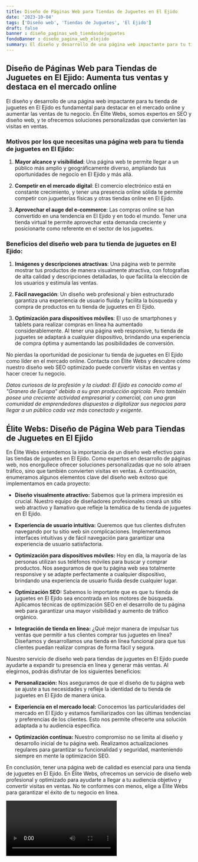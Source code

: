 ```yaml
---
title: Diseño de Páginas Web para Tiendas de Juguetes en El Ejido
date: '2023-10-04'
tags: ['Diseño web', 'Tiendas de Juguetes', 'El Ejido']
draft: false
banner : diseño_paginas_web_tiendasdejuguetes
fondoBanner : diseño_pagina_web_elejido
summary: El diseño y desarrollo de una página web impactante para tu tienda de juguetes en El Ejido es fundamental para destacar en el mercado online y aumentar las ventas de tu negocio. En Élite Webs, somos expertos en SEO y diseño web, y te ofrecemos soluciones personalizadas que convierten las visitas en ventas.
---
```


## Diseño de Páginas Web para Tiendas de Juguetes en El Ejido: Aumenta tus ventas y destaca en el mercado online

El diseño y desarrollo de una página web impactante para tu tienda de juguetes en El Ejido es fundamental para destacar en el mercado online y aumentar las ventas de tu negocio. En Élite Webs, somos expertos en SEO y diseño web, y te ofrecemos soluciones personalizadas que convierten las visitas en ventas.

### Motivos por los que necesitas una página web para tu tienda de juguetes en El Ejido:

1. **Mayor alcance y visibilidad**: Una página web te permite llegar a un público más amplio y geográficamente diverso, ampliando tus oportunidades de negocio en El Ejido y más allá.

2. **Competir en el mercado digital**: El comercio electrónico está en constante crecimiento, y tener una presencia online sólida te permite competir con jugueterías físicas y otras tiendas online en El Ejido.

3. **Aprovechar el auge del e-commerce**: Las compras online se han convertido en una tendencia en El Ejido y en todo el mundo. Tener una tienda virtual te permite aprovechar esta demanda creciente y posicionarte como referente en el sector de los juguetes.

### Beneficios del diseño web para tu tienda de juguetes en El Ejido:

1. **Imágenes y descripciones atractivas**: Una página web te permite mostrar tus productos de manera visualmente atractiva, con fotografías de alta calidad y descripciones detalladas, lo que facilita la elección de los usuarios y estimula las ventas.

2. **Fácil navegación**: Un diseño web profesional y bien estructurado garantiza una experiencia de usuario fluida y facilita la búsqueda y compra de productos en tu tienda de juguetes en El Ejido.

3. **Optimización para dispositivos móviles**: El uso de smartphones y tablets para realizar compras en línea ha aumentado considerablemente. Al tener una página web responsive, tu tienda de juguetes se adaptará a cualquier dispositivo, brindando una experiencia de compra óptima y aumentando las posibilidades de conversión.

No pierdas la oportunidad de posicionar tu tienda de juguetes en El Ejido como líder en el mercado online. Contacta con Élite Webs y descubre cómo nuestro diseño web SEO optimizado puede convertir visitas en ventas y hacer crecer tu negocio.

*Datos curiosos de la profesión y la ciudad: El Ejido es conocido como el "Granero de Europa" debido a su gran producción agrícola. Pero también posee una creciente actividad empresarial y comercial, con una gran comunidad de emprendedores dispuestos a digitalizar sus negocios para llegar a un público cada vez más conectado y exigente.*

<GifSeo />

<Cta />

## Élite Webs: Diseño de Página Web para Tiendas de Juguetes en El Ejido

En Élite Webs entendemos la importancia de un diseño web efectivo para las tiendas de juguetes en El Ejido. Como expertos en desarrollo de páginas web, nos enorgullece ofrecer soluciones personalizadas que no solo atraen tráfico, sino que también convierten visitas en ventas. A continuación, enumeramos algunos elementos clave del diseño web exitoso que implementamos en cada proyecto:

- **Diseño visualmente atractivo:** Sabemos que la primera impresión es crucial. Nuestro equipo de diseñadores profesionales creará un sitio web atractivo y llamativo que refleje la temática de tu tienda de juguetes en El Ejido.

- **Experiencia de usuario intuitiva:** Queremos que tus clientes disfruten navegando por tu sitio web sin complicaciones. Implementamos interfaces intuitivas y de fácil navegación para garantizar una experiencia de usuario satisfactoria.

- **Optimización para dispositivos móviles:** Hoy en día, la mayoría de las personas utilizan sus teléfonos móviles para buscar y comprar productos. Nos aseguramos de que tu página web sea totalmente responsive y se adapte perfectamente a cualquier dispositivo, brindando una experiencia de usuario fluida desde cualquier lugar.

- **Optimización SEO:** Sabemos lo importante que es que tu tienda de juguetes en El Ejido sea encontrada en los motores de búsqueda. Aplicamos técnicas de optimización SEO en el desarrollo de tu página web para garantizar una mayor visibilidad y aumento de tráfico orgánico.

- **Integración de tienda en línea:** ¿Qué mejor manera de impulsar tus ventas que permitir a tus clientes comprar tus juguetes en línea? Diseñamos y desarrollamos una tienda en línea funcional para que tus clientes puedan realizar compras de forma fácil y segura.

Nuestro servicio de diseño web para tiendas de juguetes en El Ejido puede ayudarte a expandir tu presencia en línea y generar más ventas. Al elegirnos, podrás disfrutar de los siguientes beneficios:

- **Personalización:** Nos aseguramos de que el diseño de tu página web se ajuste a tus necesidades y refleje la identidad de tu tienda de juguetes en El Ejido de manera única.

- **Experiencia en el mercado local:** Conocemos las particularidades del mercado en El Ejido y estamos familiarizados con las últimas tendencias y preferencias de los clientes. Esto nos permite ofrecerte una solución adaptada a tu audiencia específica.

- **Optimización continua:** Nuestro compromiso no se limita al diseño y desarrollo inicial de tu página web. Realizamos actualizaciones regulares para garantizar su funcionalidad y seguridad, manteniendo siempre en mente la optimización SEO.

En conclusión, tener una página web de calidad es esencial para una tienda de juguetes en El Ejido. En Élite Webs, ofrecemos un servicio de diseño web profesional y optimizado para ayudarte a llegar a tu audiencia objetivo y convertir visitas en ventas. No te conformes con menos, elige a Élite Webs para garantizar el éxito de tu negocio en línea.

<Video />

<CtaBot job='Tiendas de Juguetes' city='El Ejido'/>

<Gmaps query='El Ejido+españa+maps' />